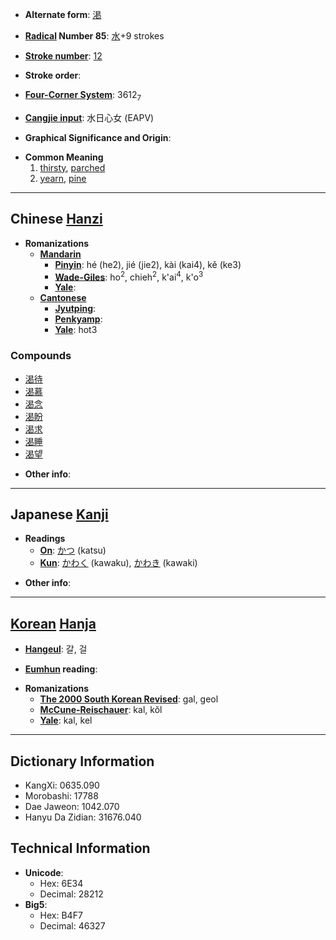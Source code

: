 * '''Alternate form''': [[渇]]

* '''[[Wiktionary:Chinese radical index| Radical]] Number 85''': [[Wiktionary:Chinese radical index 水|水]]+9 strokes

* '''[[Wiktionary:Chinese total strokes index|Stroke number]]''': [[Wiktionary:Chinese total strokes index 12|12]]

* '''Stroke order''': 

* '''[[Wiktionary:Chinese four corner index|Four-Corner System]]''': 3612<sub>7</sub>

* '''[[Wiktionary:Chinese Cangjie index|Cangjie input]]''': 水日心女 (EAPV)

* '''Graphical Significance and Origin''': 

* '''Common Meaning'''
*# [[thirsty]], [[parched]]
*# [[yearn]], [[pine]]

----

== Chinese [[Hanzi]] ==

* '''Romanizations'''
** '''[[Mandarin]]'''
*** '''[[Pinyin]]''': hé (he2), jié (jie2), kài (kai4), kě (ke3)
*** '''[[Wade-Giles]]''': ho<sup>2</sup>, chieh<sup>2</sup>, k'ai<sup>4</sup>, k'o<sup>3</sup>
*** '''[[Yale]]''': 
** '''[[Cantonese]]'''
*** '''[[Jyutping]]''':
*** '''[[Penkyamp]]''': 
*** '''[[Yale]]''': hot3

===Compounds===
*[[渴待]]
*[[渴慕]]
*[[渴念]]
*[[渴盼]]
*[[渴求]]
*[[渴睡]]
*[[渴望]]

* '''Other info''': 

----

== Japanese [[Kanji]] ==

* '''Readings'''
** '''[[On]]''': [[かつ]] (katsu)
** '''[[Kun]]''': [[かわく]] (kawaku), [[かわき]] (kawaki)

* '''Other info''':  

----

== [[Korean]] [[Hanja]] ==

* '''[[Hangeul]]''': 갈, 걸

* '''[[Eumhun]] reading''': 

* '''Romanizations'''
** '''[[The 2000 South Korean Revised Romanization|The 2000 South Korean Revised]]''': gal, geol
** '''[[McCune-Reischauer]]''': kal, kŏl
** '''[[Yale]]''': kal, kel

----

== Dictionary Information ==

* KangXi: 0635.090
* Morobashi: 17788
* Dae Jaweon: 1042.070
* Hanyu Da Zidian: 31676.040

== Technical Information ==

* '''Unicode''':
** Hex: 6E34
** Decimal: 28212
* '''Big5''':
** Hex: B4F7
** Decimal: 46327